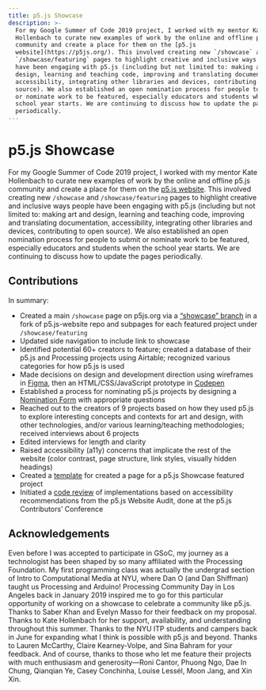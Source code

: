 ```yaml
---
title: p5.js Showcase
description: >-
  For my Google Summer of Code 2019 project, I worked with my mentor Kate
  Hollenbach to curate new examples of work by the online and offline p5.js
  community and create a place for them on the [p5.js
  website](https://p5js.org/). This involved creating new `/showcase` and
  `/showcase/featuring` pages to highlight creative and inclusive ways people
  have been engaging with p5.js (including but not limited to: making art and
  design, learning and teaching code, improving and translating documentation,
  accessibility, integrating other libraries and devices, contributing to open
  source). We also established an open nomination process for people to submit
  or nominate work to be featured, especially educators and students when the
  school year starts. We are continuing to discuss how to update the pages
  periodically.
---
```

# p5.js Showcase

For my Google Summer of Code 2019 project, I worked with my mentor Kate Hollenbach to curate new examples of work by the online and offline p5.js community and create a place for them on the [p5.js website](https://p5js.org/). This involved creating new `/showcase` and `/showcase/featuring` pages to highlight creative and inclusive ways people have been engaging with p5.js (including but not limited to: making art and design, learning and teaching code, improving and translating documentation, accessibility, integrating other libraries and devices, contributing to open source). We also established an open nomination process for people to submit or nominate work to be featured, especially educators and students when the school year starts. We are continuing to discuss how to update the pages periodically.

## Contributions

In summary:

* Created a main `/showcase` page on p5js.org via a [“showcase” branch](https://github.com/kangashley/p5.js-website/tree/showcase) in a fork of p5.js-website repo and subpages for each featured project under `/showcase/featuring`
* Updated side navigation to include link to showcase
* Identified potential 60+ creators to feature; created a database of their p5.js and Processing projects using Airtable; recognized various categories for how p5.js is used
* Made decisions on design and development direction using wireframes in [Figma](https://www.figma.com/file/WkRoMv5Nf9yzzzwY7cz2JbbR/p5.js-Showcase?node-id=0%3A1), then an HTML/CSS/JavaScript prototype in [Codepen](https://codepen.io/kangashley/pen/RXGKyX)
* Established a process for nominating p5.js projects by designing a [Nomination Form](https://forms.gle/tukmUDqzLUwckjAVA) with appropriate questions
* Reached out to the creators of 9 projects based on how they used p5.js to explore interesting concepts and contexts for art and design, with other technologies, and/or various learning/teaching methodologies; received interviews about 6 projects
* Edited interviews for length and clarity
* Raised accessibility (a11y) concerns that implicate the rest of the website (color contrast, page structure, link styles, visually hidden headings)
* Created a [template](https://gist.github.com/kangashley/ac5499997a6b06f8a0954f0d572e9cf4) for created a page for a p5.js Showcase featured project
* Initiated a [code review](https://github.com/processing/p5.js-website/pull/488) of implementations based on accessibility recommendations from the p5.js Website Audit, done at the p5.js Contributors’ Conference

## Acknowledgements

Even before I was accepted to participate in GSoC, my journey as a technologist has been shaped by so many affiliated with the Processing Foundation. My first programming class was actually the undergrad section of Intro to Computational Media at NYU, where Dan O (and Dan Shiffman) taught us Processing and Arduino! Processing Community Day in Los Angeles back in January 2019 inspired me to go for this particular opportunity of working on a showcase to celebrate a community like p5.js. Thanks to Saber Khan and Evelyn Masso for their feedback on my proposal. Thanks to Kate Hollenbach for her support, availability, and understanding throughout this summer. Thanks to the NYU ITP students and campers back in June for expanding what I think is possible with p5.js and beyond. Thanks to Lauren McCarthy, Claire Kearney-Volpe, and Sina Bahram for your feedback. And of course, thanks to those who let me feature their projects with much enthusiasm and generosity—Roni Cantor, Phuong Ngo, Dae In Chung, Qianqian Ye, Casey Conchinha, Louise Lessél, Moon Jang, and Xin Xin.
